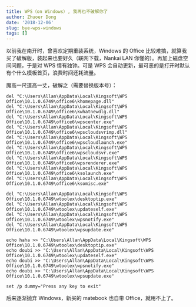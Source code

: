 ```yaml
---
title: WPS（on Windows）, 我再也不破解你了
author: Zhuoer Dong
date: '2018-12-06'
slug: bye-wps-windows
tags: []
---
```



以前我在南开时，曾喜欢定期重装系统，Windows 的 Office 比较难搞，就算我买了破解版，装起来也要好久（联网下载，Nankai LAN 你懂的）。再加上磁盘空间问题，于是对 WPS 情有独钟。可是 WPS 会自动更新，最可恶的是打开时默认有个什么模板首页，浪费时间还耗流量。

魔高一尺道高一丈，破解之（需要替换版本号）：

```batch
del "C:\Users\Allan\AppData\Local\Kingsoft\WPS Office\10.1.0.6749\office6\khomepage.dll"
del "C:\Users\Allan\AppData\Local\Kingsoft\WPS Office\10.1.0.6749\office6\kwhatnewdlg.dll"
del "C:\Users\Allan\AppData\Local\Kingsoft\WPS Office\10.1.0.6749\office6\wpscenter.exe"
del "C:\Users\Allan\AppData\Local\Kingsoft\WPS Office\10.1.0.6749\office6\wpscloudsvrimp.dll"
del "C:\Users\Allan\AppData\Local\Kingsoft\WPS Office\10.1.0.6749\office6\wpscloudlaunch.exe"
del "C:\Users\Allan\AppData\Local\Kingsoft\WPS Office\10.1.0.6749\office6\wpscloudsvr.exe"
del "C:\Users\Allan\AppData\Local\Kingsoft\WPS Office\10.1.0.6749\office6\wpsrenderer.exe"
del "C:\Users\Allan\AppData\Local\Kingsoft\WPS Office\10.1.0.6749\office6\ksolaunch.exe"
del "C:\Users\Allan\AppData\Local\Kingsoft\WPS Office\10.1.0.6749\office6\ksomisc.exe"

del "C:\Users\Allan\AppData\Local\Kingsoft\WPS Office\10.1.0.6749\wtoolex\desktoptip.exe"
del "C:\Users\Allan\AppData\Local\Kingsoft\WPS Office\10.1.0.6749\wtoolex\updateself.exe"
del "C:\Users\Allan\AppData\Local\Kingsoft\WPS Office\10.1.0.6749\wtoolex\wpsnotify.exe"
del "C:\Users\Allan\AppData\Local\Kingsoft\WPS Office\10.1.0.6749\wtoolex\wpsupdate.exe"

echo haha >> "C:\Users\Allan\AppData\Local\Kingsoft\WPS Office\10.1.0.6749\wtoolex\desktoptip.exe"
echo doubi >> "C:\Users\Allan\AppData\Local\Kingsoft\WPS Office\10.1.0.6749\wtoolex\updateself.exe"
echo doubi >> "C:\Users\Allan\AppData\Local\Kingsoft\WPS Office\10.1.0.6749\wtoolex\wpsnotify.exe"
echo doubi >> "C:\Users\Allan\AppData\Local\Kingsoft\WPS Office\10.1.0.6749\wtoolex\wpsupdate.exe"

set /p dummy="Press any key to exit"
```

后来逐渐抛弃 Windows，新买的 matebook 也自带 Office，就用不上了。


